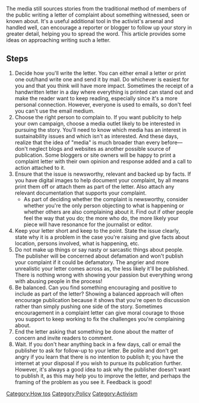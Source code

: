 The media still sources stories from the traditional method of members of the public writing a letter of complaint about something witnessed, seen or known about. It's a useful additional tool in the activist's arsenal and handled well, can encourage a reporter or blogger to follow up your story in greater detail, helping you to spread the word. This article provides some ideas on approaching writing such a letter.

== Steps ==
# Decide how you'll write the letter. You can either email a letter or print one out/hand write one and send it by mail. Do whichever is easiest for you and that you think will have more impact. Sometimes the receipt of a handwritten letter in a day where everything is printed can stand out and make the reader want to keep reading, especially since it's a more personal connection. However, everyone is used to emails, so don't feel you can't use the email medium.
# Choose the right person to complain to. If you want publicity to help your own campaign, choose a media outlet likely to be interested in pursuing the story. You'll need to know which media has an interest in sustainability issues and which isn't as interested. And these days, realize that the idea of "media" is much broader than every before––don't neglect blogs and websites as another possible source of publication. Some bloggers or site owners will be happy to print a complaint letter with their own opinion and response added and a call to action attached to it.
# Ensure that the issue is newsworthy, relevant and backed up by facts. If you have digital images to help document your complaint, by all means print them off or attach them as part of the letter. Also attach any relevant documentation that supports your complaint. 
#*As part of deciding whether the complaint is newsworthy, consider whether you're the only person objecting to what is happening or whether others are also complaining about it. Find out if other people feel the way that you do; the more who do, the more likely your piece will have resonance for the journalist or editor.
# Keep your letter short and keep to the point. State the issue clearly, state why it is a problem in the case you're raising and give facts about location, persons involved, what is happening, etc. 
# Do not make up things or say nasty or sarcastic things about people. The publisher will be concerned about defamation and won't publish your complaint if it could be defamatory. The angrier and more unrealistic your letter comes across as, the less likely it'll be published. There is nothing wrong with showing your passion but everything wrong with abusing people in the process!
# Be balanced. Can you find something encouraging and positive to include as part of the letter? Showing a balanced approach will often encourage publication because it shows that you're open to discussion rather than simply pushing one side of the story. Sometimes encouragement in a complaint letter can give moral courage to those you support to keep working to fix the challenges you're complaining about.
# End the letter asking that something be done about the matter of concern and invite readers to comment.
# Wait. If you don't hear anything back in a few days, call or email the publisher to ask for follow-up to your letter. Be polite and don't get angry if you learn that there is no intention to publish it; you have the internet at your disposal if you wish to pursue its publication further. However, it's always a good idea to ask why the publisher doesn't want to publish it, as this may help you to improve the letter, and perhaps the framing of the problem as you see it. Feedback is good!

[[Category:How tos]]
[[Category:Policy]]
[[Category:Activism]]